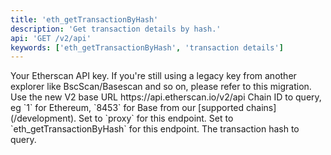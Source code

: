 ```yaml
---
title: 'eth_getTransactionByHash'
description: 'Get transaction details by hash.'
api: 'GET /v2/api'
keywords: ['eth_getTransactionByHash', 'transaction details']
---
```



<CreditChip description="Returns information about a transaction by hash" />

  <ParamField query="apikey" type="string">
    Your Etherscan API key. If you're still using a legacy key from another explorer like BscScan/Basescan and so on, please refer to this migration.
  </ParamField>
  <ParamField path="v2" type="string" default="v2">
    Use the new V2 base URL https://api.etherscan.io/v2/api
  </ParamField>
  <ParamField query="chainid" type="string" default="1">
    Chain ID to query, eg `1` for Ethereum, `8453` for Base from our [supported chains](/development).
  </ParamField>
  <ParamField query="module" type="string" default="proxy">
    Set to `proxy` for this endpoint.
  </ParamField>
  <ParamField query="action" type="string" default="eth_getTransactionByHash">
    Set to `eth_getTransactionByHash` for this endpoint.
  </ParamField>
  <ParamField query="txhash" type="string" default="0xbc78ab8a9e9a0bca7d0321a27b2c03addeae08ba81ea98b03cd3dd237eabed44">
    The transaction hash to query.
  </ParamField>
